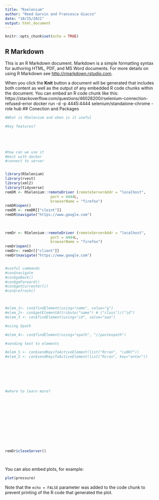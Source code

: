 ```yaml
---
title: "Rselenium"
author: "Reed Garvin and Francesca Giacco"
date: "10/25/2021"
output: html_document
---
```


```r
knitr::opts_chunk$set(echo = TRUE)
```

## R Markdown

This is an R Markdown document. Markdown is a simple formatting syntax for authoring HTML, PDF, and MS Word documents. For more details on using R Markdown see <http://rmarkdown.rstudio.com>.

When you click the **Knit** button a document will be generated that includes both content as well as the output of any embedded R code chunks within the document. You can embed an R code chunk like this:
https://stackoverflow.com/questions/46028200/rselenium-connection-refused-error
docker run -d -p 4445:4444 selenium/standalone-chrome -role hub
## Conection and Packages
```r


#What is RSelenium and when is it useful

#key features?





#how can we use it
#best with docker 
#connect to server 


library(RSelenium)
library(rvest)
library(xml2)
library(tidyverse)
remDR <- RSelenium::remoteDriver (remoteServerAddr = "localhost",
                     port = 4444L,
                     browserName = "firefox")
remDR$open()
remDR <- remDR[["cleint"]]
remDR$navigate("https://www.google.com")
               
               
               
remDr <- RSelenium::remoteDriver (remoteServerAddr = "localhost",
                     port = 4444L,
                     browserName = "firefox")
remDr$open()
remDr<- remDr[["client"]]
remDr$navigate("https://www.google.com")


#useful commands
#con$navigate
#con$goBack()
#con$goForward()
#con$getCurrentUrl()
#con$refresh()



#elem_1<- con$findElement(using="name", value="g")
#elem_2<- con$getElementAttribute("name") # ("class")/("id")
#elem_3 <- con$findElement(using="id", value="aaa")

#using Xpath 

#elem_4<- con$findElement(using="xpath", "//pastexpath")

#sending text to elements

#elem_5 <- con$sendKeysToActiveElement(list("Rcran", "\u007"))
#elem_5 <- con$sendKeysToActiveElement(list("Rcran", key="enter"))

                                      





#where to learn more?














```


```r

remDr$closeServer()
```


```r
```

##

You can also embed plots, for example:

```r
plot(pressure)
```

Note that the `echo = FALSE` parameter was added to the code chunk to prevent printing of the R code that generated the plot.
